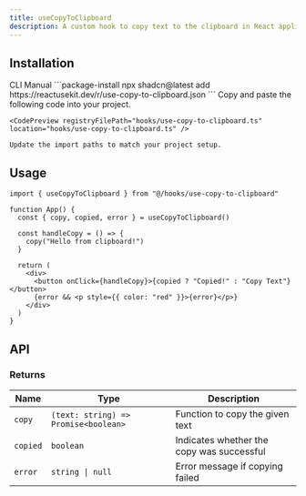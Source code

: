 ```yaml
---
title: useCopyToClipboard
description: A custom hook to copy text to the clipboard in React applications.
---
```


## Installation

<CodeTabs>
  <TabsList>
    <TabsTrigger value="cli">CLI</TabsTrigger>
    <TabsTrigger value="manual">Manual</TabsTrigger>
  </TabsList>
  
  <TabsContent value="cli">
    ```package-install
    npx shadcn@latest add https://reactusekit.dev/r/use-copy-to-clipboard.json
    ```
  </TabsContent>
  
  <TabsContent value="manual">
    Copy and paste the following code into your project.

    <CodePreview registryFilePath="hooks/use-copy-to-clipboard.ts" location="hooks/use-copy-to-clipboard.ts" />

    Update the import paths to match your project setup.

  </TabsContent>
</CodeTabs>

## Usage

```tsx
import { useCopyToClipboard } from "@/hooks/use-copy-to-clipboard"

function App() {
  const { copy, copied, error } = useCopyToClipboard()

  const handleCopy = () => {
    copy("Hello from clipboard!")
  }

  return (
    <div>
      <button onClick={handleCopy}>{copied ? "Copied!" : "Copy Text"}</button>
      {error && <p style={{ color: "red" }}>{error}</p>}
    </div>
  )
}
```

## API

### Returns

| Name     | Type                                 | Description                               |
| -------- | ------------------------------------ | ----------------------------------------- |
| `copy`   | `(text: string) => Promise<boolean>` | Function to copy the given text           |
| `copied` | `boolean`                            | Indicates whether the copy was successful |
| `error`  | `string \| null`                     | Error message if copying failed           |

